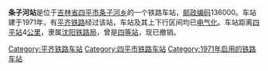 {{noteTA
|1=zh-cn:始发车次; zh-hk:列車班次;
|2=zh-cn:车次; zh-hk:班次;
}}
{{Infobox China railway station
|车站名称 = 条子河站
|图片 = 
|图片介绍 = 
|其他名称 = 
|车站拼音 = Tiaozihe
|英文名称 = Tiaozihe Railway Station
|车站代码 = 
|车站地址 = [[吉林省|吉林省]][[四平市|四平市]]
|归属 = [[沈阳铁路局|沈阳铁路局]]
|线路 = [[平齐铁路|平齐铁路]]
|车站等级 = [[四等站_(中铁)|四等站]]
|使用状态 = 已撤销
}}
'''条子河站'''是位于[[吉林省|吉林省]][[四平市|四平市]][[条子河乡|条子河乡]]的一个铁路车站，[[邮政编码|邮政编码]]136000。车站建于1971年，有[[平齐铁路|平齐铁路]]经过该站，车站及其上下行区间均已[[电气化|电气化]]。车站距离[[四平站|四平站]]4[[公里|公里]]，隶属[[沈阳铁路局|沈阳铁路局]]，曾是[[四等站_(中铁)|四等站]]，现已撤销。

{{start rail box}}
{{s-inop|[[四平站|四平站]]}}
{{s-line|[[平齐铁路|平齐铁路]]}}
{{s-inop|[[泉沟站|泉沟站]]}}
{{end box}}
{{平齐铁路}}
{{铁路车站小作品}}
{{吉林小作品}}

[[Category:平齐铁路车站|Category:平齐铁路车站]]
[[Category:四平市铁路车站|Category:四平市铁路车站]]
[[Category:1971年启用的铁路车站|Category:1971年启用的铁路车站]]